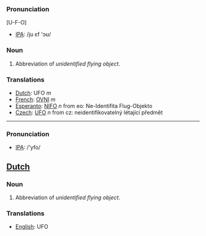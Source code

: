===Pronunciation===
[U-F-O]
*[[w:IPA|IPA]]: /ju ɛf 'ɔʊ/
===Noun===
# Abbreviation of ''unidentified flying object''.

===Translations===
*[[Dutch]]: UFO ''m''
*[[French]]: [[OVNI]] ''m''
*[[Esperanto]]: [[NIFO]] ''n'' from eo: Ne-Identifita Flug-Objekto
*[[Czech]]: [[UFO]] ''n'' from cz: neidentifikovatelný létající předmět

----
=== Pronunciation ===
*[[w:IPA|IPA]]: /'yfo/
==[[Dutch]]==

===Noun===
# Abbreviation of ''unidentified flying object''.

===Translations===
*[[English]]: UFO